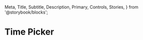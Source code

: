   Meta,
  Title,
  Subtitle,
  Description,
  Primary,
  Controls,
  Stories,
} from '@storybook/blocks';

<Meta of={NsTimePicker} />

<h1>Time Picker</h1>
<Primary />
<Controls/>
